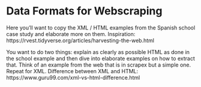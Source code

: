 # Data Formats for Webscraping

Here you'll want to copy the XML / HTML examples from the Spanish school case study and elaborate more on them. Inspiration: https://rvest.tidyverse.org/articles/harvesting-the-web.html

You want to do two things: explain as clearly as possible HTML as done in the school example and then dive into elaborate examples on how to extract that. Think of an example from the web that is in scrapex but a simple one. Repeat for XML. Difference between XML and HTML: https://www.guru99.com/xml-vs-html-difference.html
